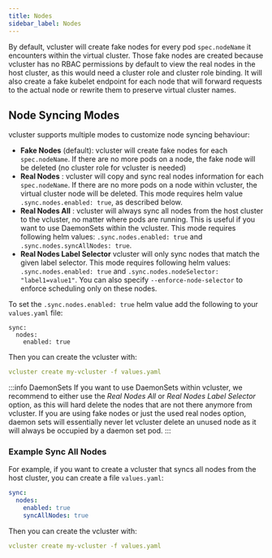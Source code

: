 ```yaml
---
title: Nodes
sidebar_label: Nodes
---
```


By default, vcluster will create fake nodes for every pod `spec.nodeName` it encounters within the virtual cluster. Those fake nodes are created because vcluster has no RBAC permissions by default to view the real nodes in the host cluster, as this would need a cluster role and cluster role binding. It will also create a fake kubelet endpoint for each node that will forward requests to the actual node or rewrite them to preserve virtual cluster names.

## Node Syncing Modes

vcluster supports multiple modes to customize node syncing behaviour:
- **Fake Nodes** (default): vcluster will create fake nodes for each `spec.nodeName`. If there are no more pods on a node, the fake node will be deleted (no cluster role for vcluster is needed)
- **Real Nodes** : vcluster will copy and sync real nodes information for each `spec.nodeName`. If there are no more pods on a node within vcluster, the virtual cluster node will be deleted. This mode requires helm value `.sync.nodes.enabled: true`, as described below.
- **Real Nodes All** : vcluster will always sync all nodes from the host cluster to the vcluster, no matter where pods are running. This is useful if you want to use DaemonSets within the vcluster. This mode requires following helm values: `.sync.nodes.enabled: true` and `.sync.nodes.syncAllNodes: true`.
- **Real Nodes Label Selector** vcluster will only sync nodes that match the given label selector. This mode requires following helm values: `.sync.nodes.enabled: true` and `.sync.nodes.nodeSelector: "label1=value1"`. You can also specify `--enforce-node-selector` to enforce scheduling only on these nodes. 


To set the `.sync.nodes.enabled: true` helm value add the following to your `values.yaml` file:
```
sync:
  nodes:
    enabled: true
```
Then you can create the vcluster with:

```yaml
vcluster create my-vcluster -f values.yaml
```

:::info DaemonSets
If you want to use DaemonSets within vcluster, we recommend to either use the *Real Nodes All* or *Real Nodes Label Selector* option, as this will hard delete the nodes that are not there anymore from vcluster. If you are using fake nodes or just the used real nodes option, daemon sets will essentially never let vcluster delete an unused node as it will always be occupied by a daemon set pod. 
:::

### Example Sync All Nodes

For example, if you want to create a vcluster that syncs all nodes from the host cluster, you can create a file `values.yaml`:

```yaml
sync:
  nodes:
    enabled: true
    syncAllNodes: true
```

Then you can create the vcluster with:

```yaml
vcluster create my-vcluster -f values.yaml
```

